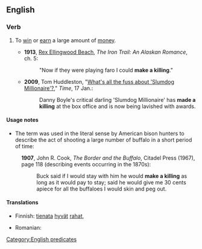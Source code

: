 ==English==

===Verb===
{{head|en|verb|head=[[to]] [[make]] [[a]] [[killing]]}}

# {{idiomatic}} To [[win]] or [[earn]] a large amount of [[money]].
#* '''1913''', [[w:Rex Ellingwood Beach|Rex Ellingwood Beach]], ''The Iron Trail: An Alaskan Romance'', ch. 5:
#*: "Now if they were playing faro I could '''make a killing'''."
#* '''2009''', Tom Huddleston, "[http://www.timeout.com/film/chicago/features/show-feature/6652/whats-all-the-fuss-about-slumdog-millionaire.html?cpage=5&ccat=27 What's all the fuss about 'Slumdog Millionaire'?]," ''Time'', 17 Jan.:
#*: Danny Boyle's critical darling 'Slumdog Millionaire' has '''made a killing''' at the box office and is now being lavished with awards.

====Usage notes====
* The term was used in the literal sense by American bison hunters to describe the act of shooting a large number of buffalo in a short period of time:
: '''1907''', John R. Cook, ''The Border and the Buffalo'', Citadel Press (1967), page 118 (describing events occurring in the 1870s):
:: Buck said if I would stay with him he would '''make a killing''' as long as it would pay to stay; said he would give me 30 cents apiece for all the buffaloes I would skin and peg out.

====Translations====
{{trans-top|to win or earn a large amount of money}}
* Finnish: [[tienata]] [[hyvä|hyvät]] [[raha|rahat]], {{t|fi|lyödä rahoiksi}}
{{trans-mid}}
* Romanian: {{t|ro|a da lovitura}}
{{trans-bottom}}

[[Category:English predicates]]